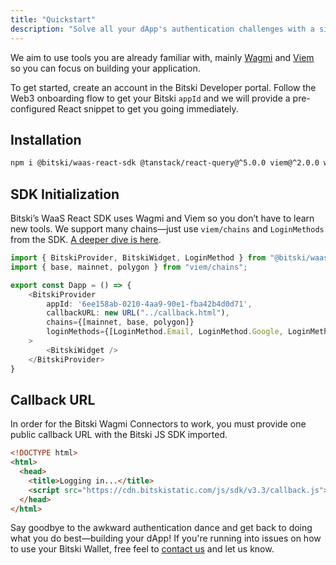 ```yaml
---
title: "Quickstart"
description: "Solve all your dApp's authentication challenges with a simple React Widget."
---
```


We aim to use tools you are already familiar with, mainly [Wagmi](https://wagmi.sh/react/api/hooks) and [Viem](https://viem.sh) so you can focus on building your application.

To get started, create an account in the Bitski Developer portal. Follow the Web3 onboarding flow to get your Bitski `appId` and we will provide a pre-configured React snippet to get you going immediately.

## Installation

```bash
npm i @bitski/waas-react-sdk @tanstack/react-query@^5.0.0 viem@^2.0.0 wagmi@^2.0.0
```

## SDK Initialization

Bitski’s WaaS React SDK uses Wagmi and Viem so you don’t have to learn new tools. We support many chains—just use `viem/chains` and `LoginMethods` from the SDK. [A deeper dive is here](/react-sdk/authentication).

```ts
import { BitskiProvider, BitskiWidget, LoginMethod } from "@bitski/waas-react-sdk";
import { base, mainnet, polygon } from "viem/chains";

export const Dapp = () => {
    <BitskiProvider
        appId: '6ee158ab-0210-4aa9-90e1-fba42b4d0d71',
        callbackURL: new URL("../callback.html"),
        chains={[mainnet, base, polygon]}
        loginMethods={[LoginMethod.Email, LoginMethod.Google, LoginMethod.Wallet]}
    >
        <BitskiWidget />
    </BitskiProvider>
}
```

## Callback URL

In order for the Bitski Wagmi Connectors to work, you must provide one public callback URL with the Bitski JS SDK imported.

```html
<!DOCTYPE html>
<html>
  <head>
    <title>Logging in...</title>
    <script src="https://cdn.bitskistatic.com/js/sdk/v3.3/callback.js"></script>
  </head>
</html>
```

Say goodbye to the awkward authentication dance and get back to doing what you do best—building your dApp! If you're running into issues on how
to use your Bitski Wallet, free feel to [contact us](mailto:hello@bitski.com)
and let us know.
